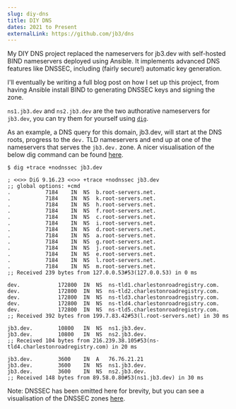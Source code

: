 ```yaml
---
slug: diy-dns
title: DIY DNS
dates: 2021 to Present
externalLink: https://github.com/jb3/dns
---
```

My DIY DNS project replaced the nameservers for jb3.dev with self-hosted BIND nameservers deployed using Ansible. It implements advanced DNS features like DNSSEC, including (fairly secure!) automatic key generation.

I'll eventually be writing a full blog post on how I set up this project, from having Ansible install BIND to generating DNSSEC keys and signing the zone.

`ns1.jb3.dev` and `ns2.jb3.dev` are the two authorative nameservers for `jb3.dev`, you can try them for yourself using [`dig`](https://linux.die.net/man/1/dig).

As an example, a DNS query for this domain, jb3.dev, will start at the DNS roots, progress to the `dev.` TLD nameservers and end up at one of the nameservers that serves the `jb3.dev.` zone. A nicer visualisation of the below dig command can be found [here](https://dns-lookup.jvns.ca/trace.html#jb3.dev).

```
$ dig +trace +nodnssec jb3.dev

; <<>> DiG 9.16.23 <<>> +trace +nodnssec jb3.dev
;; global options: +cmd
.			7184	IN	NS	b.root-servers.net.
.			7184	IN	NS	k.root-servers.net.
.			7184	IN	NS	h.root-servers.net.
.			7184	IN	NS	f.root-servers.net.
.			7184	IN	NS	c.root-servers.net.
.			7184	IN	NS	i.root-servers.net.
.			7184	IN	NS	d.root-servers.net.
.			7184	IN	NS	a.root-servers.net.
.			7184	IN	NS	g.root-servers.net.
.			7184	IN	NS	j.root-servers.net.
.			7184	IN	NS	e.root-servers.net.
.			7184	IN	NS	l.root-servers.net.
.			7184	IN	NS	m.root-servers.net.
;; Received 239 bytes from 127.0.0.53#53(127.0.0.53) in 0 ms

dev.			172800	IN	NS	ns-tld1.charlestonroadregistry.com.
dev.			172800	IN	NS	ns-tld2.charlestonroadregistry.com.
dev.			172800	IN	NS	ns-tld3.charlestonroadregistry.com.
dev.			172800	IN	NS	ns-tld4.charlestonroadregistry.com.
dev.			172800	IN	NS	ns-tld5.charlestonroadregistry.com.
;; Received 392 bytes from 199.7.83.42#53(l.root-servers.net) in 30 ms

jb3.dev.		10800	IN	NS	ns1.jb3.dev.
jb3.dev.		10800	IN	NS	ns2.jb3.dev.
;; Received 104 bytes from 216.239.38.105#53(ns-tld4.charlestonroadregistry.com) in 20 ms

jb3.dev.		3600	IN	A	76.76.21.21
jb3.dev.		3600	IN	NS	ns1.jb3.dev.
jb3.dev.		3600	IN	NS	ns2.jb3.dev.
;; Received 148 bytes from 89.58.0.80#53(ns1.jb3.dev) in 30 ms
```

Note: DNSSEC has been omitted here for brevity, but you can see a visualisation of the DNSSEC zones [here](https://dnsviz.net/d/jb3.dev/dnssec/).

